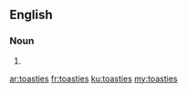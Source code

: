 ==English==

===Noun===
{{head|en}}

# {{plural of|toastie}}

[[ar:toasties]]
[[fr:toasties]]
[[ku:toasties]]
[[my:toasties]]